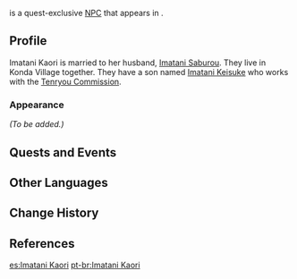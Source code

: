 {{Meta
<!-- REMOVE THIS TEMPLATE AFTER ADDING MISSING INFO -->
|missing_NPC_profile  = yes
}}
{{Character Infobox
|type             = Quest NPC
|image            = NPC Imatani Kaori.png
|realname         = 
|region           = Inazuma
|location         = Inazuma
|affiliation      = Konda Village
|title            = 

|ancestry         = <!-- Clan/family -->
|father           = 
|mother           = 
|spouse           = Imatani Saburou
|sibling          = 
|child            = Imatani Keisuke
|relative         = 

|voiceEN          = [http://www.laurenmayfield.com/ Lauren Mayfield]<ref name="Lauren Mayfield">Twitter: [https://twitter.com/laurenamayfield/status/1418615730677768195 EN VA Self Announcement] ([https://web.archive.org/web/20210724034849/https://twitter.com/LaurenAMayfield/status/1418615730677768195 Archived])</ref>
|voiceCN          = 
|voiceJP          = 
|dialoguereward   =
}}
{{Lang|'''Imatani Kaori'''|ja=今谷香里|ja_rm=Imatani Kaori}} is a quest-exclusive [[NPC]] that appears in {{Quest|Dreamlike Timelessness}}.
<!--
==Location==
<gallery>
NPC Location Imatani Kaori.png|Imatani Kaori's location
NPC Location Imatani Kaori Context.png|Additional context
</gallery>
-->
==Profile==
<!-- detailed story/lore information goes here -->
Imatani Kaori is married to her husband, [[Imatani Saburou]]. They live in Konda Village together. They have a son named [[Imatani Keisuke]] who works with the [[Tenryou Commission]].

===Appearance===
''(To be added.)''

==Quests and Events==
{{Quests and Events}}

==Other Languages==
{{Other Languages
|default_hidden = 1
|en      = Imatani Kaori
|zhs     = 今谷香里
|zhs_rm  = Jīngǔ Xiānglǐ
|zht     = 今谷香里
|zht_rm  = Jīngǔ Xiānglǐ
|ja      = 今谷香里
|ja_rm   = Imatani Kaori
|ko      = //이마타니 카오리//
|es      = Imatani Kaori
|fr      = Imatani Kaori
|ru      = Иматани Каори
|th      = Imatani Kaori
|vi      = Imatani Kaori
|de      = Imatani Kaori
|id      = Imatani Kaori
|pt      = Imatani Kaori
|tr      = Imatani Kaori
|it      = Imatani Kaori
}}

==Change History==
{{Change History|2.0}}

==References==
{{Reflist}}

[[es:Imatani Kaori]]
[[pt-br:Imatani Kaori]]